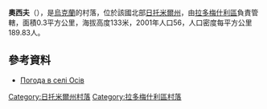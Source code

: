 {{coord|50|37|22|N|29|26|21|E|scale:30000|display=title}}

'''奧西夫'''（{{lang-uk|Осів}}），是[[烏克蘭|烏克蘭]]的村落，位於該國北部[[日托米爾州|日托米爾州]]，由[[拉多梅什利區|拉多梅什利區]]負責管轄，面積0.3平方公里，海拔高度133米，2001年人口56，人口密度每平方公里189.83人。

==參考資料==
* [http://weather.in.ua/ua/zhitomirskaja/19178 Погода в селі Осів] {{Wayback|url=http://weather.in.ua/ua/zhitomirskaja/19178 |date=20111219163908 }}

{{DEFAULTSORT:Осів}}
[[Category:日托米爾州村落|Category:日托米爾州村落]]
[[Category:拉多梅什利區村落|Category:拉多梅什利區村落]]


{{Zhytomyr-geo-stub}}